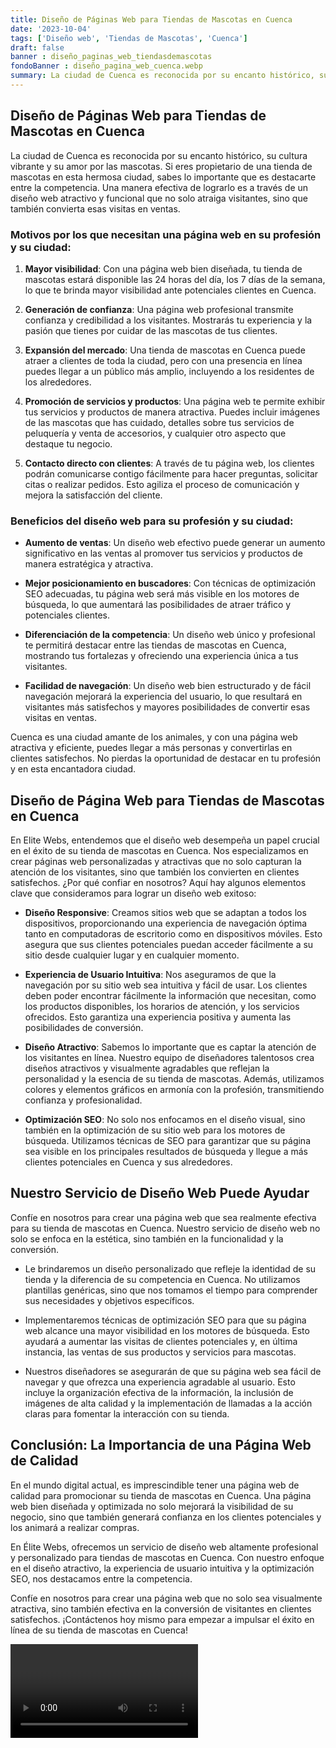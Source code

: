 ```yaml
---
title: Diseño de Páginas Web para Tiendas de Mascotas en Cuenca
date: '2023-10-04'
tags: ['Diseño web', 'Tiendas de Mascotas', 'Cuenca']
draft: false
banner : diseño_paginas_web_tiendasdemascotas
fondoBanner : diseño_pagina_web_cuenca.webp
summary: La ciudad de Cuenca es reconocida por su encanto histórico, su cultura vibrante y su amor por las mascotas. Si eres propietario de una tienda de mascotas en esta hermosa ciudad, sabes lo importante que es destacarte entre la competencia. Una manera efectiva de lograrlo es a través de un diseño web atractivo y funcional que no solo atraiga visitantes, sino que también convierta esas visitas en ventas.
---
```


## Diseño de Páginas Web para Tiendas de Mascotas en Cuenca

La ciudad de Cuenca es reconocida por su encanto histórico, su cultura vibrante y su amor por las mascotas. Si eres propietario de una tienda de mascotas en esta hermosa ciudad, sabes lo importante que es destacarte entre la competencia. Una manera efectiva de lograrlo es a través de un diseño web atractivo y funcional que no solo atraiga visitantes, sino que también convierta esas visitas en ventas.

### Motivos por los que necesitan una página web en su profesión y su ciudad:

1. **Mayor visibilidad**: Con una página web bien diseñada, tu tienda de mascotas estará disponible las 24 horas del día, los 7 días de la semana, lo que te brinda mayor visibilidad ante potenciales clientes en Cuenca.

2. **Generación de confianza**: Una página web profesional transmite confianza y credibilidad a los visitantes. Mostrarás tu experiencia y la pasión que tienes por cuidar de las mascotas de tus clientes.

3. **Expansión del mercado**: Una tienda de mascotas en Cuenca puede atraer a clientes de toda la ciudad, pero con una presencia en línea puedes llegar a un público más amplio, incluyendo a los residentes de los alrededores.

4. **Promoción de servicios y productos**: Una página web te permite exhibir tus servicios y productos de manera atractiva. Puedes incluir imágenes de las mascotas que has cuidado, detalles sobre tus servicios de peluquería y venta de accesorios, y cualquier otro aspecto que destaque tu negocio.

5. **Contacto directo con clientes**: A través de tu página web, los clientes podrán comunicarse contigo fácilmente para hacer preguntas, solicitar citas o realizar pedidos. Esto agiliza el proceso de comunicación y mejora la satisfacción del cliente.

### Beneficios del diseño web para su profesión y su ciudad:

- **Aumento de ventas**: Un diseño web efectivo puede generar un aumento significativo en las ventas al promover tus servicios y productos de manera estratégica y atractiva.

- **Mejor posicionamiento en buscadores**: Con técnicas de optimización SEO adecuadas, tu página web será más visible en los motores de búsqueda, lo que aumentará las posibilidades de atraer tráfico y potenciales clientes.

- **Diferenciación de la competencia**: Un diseño web único y profesional te permitirá destacar entre las tiendas de mascotas en Cuenca, mostrando tus fortalezas y ofreciendo una experiencia única a tus visitantes.

- **Facilidad de navegación**: Un diseño web bien estructurado y de fácil navegación mejorará la experiencia del usuario, lo que resultará en visitantes más satisfechos y mayores posibilidades de convertir esas visitas en ventas.

Cuenca es una ciudad amante de los animales, y con una página web atractiva y eficiente, puedes llegar a más personas y convertirlas en clientes satisfechos. No pierdas la oportunidad de destacar en tu profesión y en esta encantadora ciudad.

<GifSeo />

<Cta />

## Diseño de Página Web para Tiendas de Mascotas en Cuenca

En Elite Webs, entendemos que el diseño web desempeña un papel crucial en el éxito de su tienda de mascotas en Cuenca. Nos especializamos en crear páginas web personalizadas y atractivas que no solo capturan la atención de los visitantes, sino que también los convierten en clientes satisfechos. ¿Por qué confiar en nosotros? Aquí hay algunos elementos clave que consideramos para lograr un diseño web exitoso:

- **Diseño Responsive**: Creamos sitios web que se adaptan a todos los dispositivos, proporcionando una experiencia de navegación óptima tanto en computadoras de escritorio como en dispositivos móviles. Esto asegura que sus clientes potenciales puedan acceder fácilmente a su sitio desde cualquier lugar y en cualquier momento.

- **Experiencia de Usuario Intuitiva**: Nos aseguramos de que la navegación por su sitio web sea intuitiva y fácil de usar. Los clientes deben poder encontrar fácilmente la información que necesitan, como los productos disponibles, los horarios de atención, y los servicios ofrecidos. Esto garantiza una experiencia positiva y aumenta las posibilidades de conversión.

- **Diseño Atractivo**: Sabemos lo importante que es captar la atención de los visitantes en línea. Nuestro equipo de diseñadores talentosos crea diseños atractivos y visualmente agradables que reflejan la personalidad y la esencia de su tienda de mascotas. Además, utilizamos colores y elementos gráficos en armonía con la profesión, transmitiendo confianza y profesionalidad.

- **Optimización SEO**: No solo nos enfocamos en el diseño visual, sino también en la optimización de su sitio web para los motores de búsqueda. Utilizamos técnicas de SEO para garantizar que su página sea visible en los principales resultados de búsqueda y llegue a más clientes potenciales en Cuenca y sus alrededores.

## Nuestro Servicio de Diseño Web Puede Ayudar

Confíe en nosotros para crear una página web que sea realmente efectiva para su tienda de mascotas en Cuenca. Nuestro servicio de diseño web no solo se enfoca en la estética, sino también en la funcionalidad y la conversión.

- Le brindaremos un diseño personalizado que refleje la identidad de su tienda y la diferencia de su competencia en Cuenca. No utilizamos plantillas genéricas, sino que nos tomamos el tiempo para comprender sus necesidades y objetivos específicos.

- Implementaremos técnicas de optimización SEO para que su página web alcance una mayor visibilidad en los motores de búsqueda. Esto ayudará a aumentar las visitas de clientes potenciales y, en última instancia, las ventas de sus productos y servicios para mascotas.

- Nuestros diseñadores se asegurarán de que su página web sea fácil de navegar y que ofrezca una experiencia agradable al usuario. Esto incluye la organización efectiva de la información, la inclusión de imágenes de alta calidad y la implementación de llamadas a la acción claras para fomentar la interacción con su tienda.

## Conclusión: La Importancia de una Página Web de Calidad

En el mundo digital actual, es imprescindible tener una página web de calidad para promocionar su tienda de mascotas en Cuenca. Una página web bien diseñada y optimizada no solo mejorará la visibilidad de su negocio, sino que también generará confianza en los clientes potenciales y los animará a realizar compras.

En Élite Webs, ofrecemos un servicio de diseño web altamente profesional y personalizado para tiendas de mascotas en Cuenca. Con nuestro enfoque en el diseño atractivo, la experiencia de usuario intuitiva y la optimización SEO, nos destacamos entre la competencia.

Confíe en nosotros para crear una página web que no solo sea visualmente atractiva, sino también efectiva en la conversión de visitantes en clientes satisfechos. ¡Contáctenos hoy mismo para empezar a impulsar el éxito en línea de su tienda de mascotas en Cuenca!

<Video />

<CtaBot job='Tiendas de Mascotas' city='Cuenca'/>

<Gmaps query='Cuenca+españa+maps' />